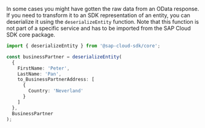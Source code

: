 In some cases you might have gotten the raw data from an OData response.
If you need to transform it to an SDK representation of an entity, you can deserialize it using the `deserializeEntity` function.
Note that this function is not part of a specific service and has to be imported from the SAP Cloud SDK core package.

```ts
import { deserializeEntity } from '@sap-cloud-sdk/core';

const businessPartner = deserializeEntity(
  {
    FirstName: 'Peter',
    LastName: 'Pan',
    to_BusinessPartnerAddress: [
      {
        Country: 'Neverland'
      }
    ]
  },
  BusinessPartner
);
```
